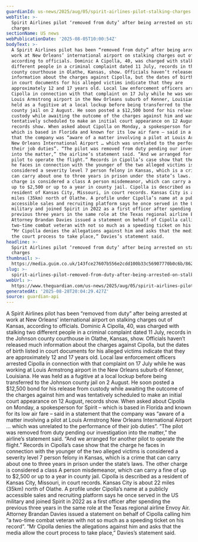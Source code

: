 ```yaml
---
guardianId: us-news/2025/aug/05/spirit-airlines-pilot-stalking-charges
webTitle: >-
  Spirit Airlines pilot ‘removed from duty’ after being arrested on stalking
  charges
sectionName: US news
webPublicationDate: '2025-08-05T10:00:54Z'
bodyText: >-
  A Spirit Airlines pilot has been “removed from duty” after being arrested at
  work at New Orleans’ international airport on stalking charges out of Kansas,
  according to officials. Dominic A Cipolla, 40, was charged with stalking two
  different people in a criminal complaint dated 11 July, records in the Johnson
  county courthouse in Olathe, Kansas, show. Officials haven’t released much
  information about the charges against Cipolla, but the dates of birth listed
  in court documents for his alleged victims indicate that they are
  approximately 12 and 17 years old. Local law enforcement officers arrested
  Cipolla in connection with that complaint on 17 July while he was working at
  Louis Armstrong airport in the New Orleans suburb of Kenner, Louisiana. He was
  held as a fugitive at a local lockup before being transferred to the Johnson
  county jail on 2 August. He soon posted a $12,500 bond for his release from
  custody while awaiting the outcome of the charges against him and was
  tentatively scheduled to make an initial court appearance on 12 August,
  records show. When asked about Cipolla on Monday, a spokesperson for Spirit –
  which is based in Florida and known for its low air fare – said in a statement
  that the company was “aware of a matter involving a pilot at Louis Armstrong
  New Orleans International Airport … which was unrelated to the performance of
  their job duties”. “The pilot was removed from duty pending our investigation
  into the matter,” the airline’s statement said. “And we arranged for another
  pilot to operate the flight.” Records in Cipolla’s case show that the charge
  he faces in connection with the younger of the two alleged victims is
  considered a severity level 7 person felony in Kansas, which is a crime that
  can carry about one to three years in prison under the state’s laws. The other
  charge is considered a class A person misdemeanor, which can carry a fine of
  up to $2,500 or up to a year in county jail. Cipolla is described as a
  resident of Kansas City, Missouri, in court records. Kansas City is about 22
  miles (35km) north of Olathe. A profile under Cipolla’s name at a publicly
  accessible sales and recruiting platform says he once served in the US
  military and joined Spirit in 2022 as a first officer after spending the
  previous three years in the same role at the Texas regional airline Envoy Air.
  Attorney Brandan Davies issued a statement on behalf of Cipolla calling him “a
  two-time combat veteran with not so much as a speeding ticket on his record”.
  “Mr Cipolla denies the allegations against him and asks that the media allow
  the court process to take place,” Davies’s statement said.
headline: >-
  Spirit Airlines pilot ‘removed from duty’ after being arrested on stalking
  charges
thumbnail: >-
  https://media.guim.co.uk/143fce27607b556e2cdd100b33c56907770b0c6b/862_0_4303_3443/500.jpg
slug: >-
  spirit-airlines-pilot-removed-from-duty-after-being-arrested-on-stalking-charges
webUrl: >-
  https://www.theguardian.com/us-news/2025/aug/05/spirit-airlines-pilot-stalking-charges
generatedAt: '2025-08-28T20:04:29.427Z'
source: guardian-api
---
```

A Spirit Airlines pilot has been “removed from duty” after being arrested at work at New Orleans’ international airport on stalking charges out of Kansas, according to officials. Dominic A Cipolla, 40, was charged with stalking two different people in a criminal complaint dated 11 July, records in the Johnson county courthouse in Olathe, Kansas, show. Officials haven’t released much information about the charges against Cipolla, but the dates of birth listed in court documents for his alleged victims indicate that they are approximately 12 and 17 years old. Local law enforcement officers arrested Cipolla in connection with that complaint on 17 July while he was working at Louis Armstrong airport in the New Orleans suburb of Kenner, Louisiana. He was held as a fugitive at a local lockup before being transferred to the Johnson county jail on 2 August. He soon posted a $12,500 bond for his release from custody while awaiting the outcome of the charges against him and was tentatively scheduled to make an initial court appearance on 12 August, records show. When asked about Cipolla on Monday, a spokesperson for Spirit – which is based in Florida and known for its low air fare – said in a statement that the company was “aware of a matter involving a pilot at Louis Armstrong New Orleans International Airport … which was unrelated to the performance of their job duties”. “The pilot was removed from duty pending our investigation into the matter,” the airline’s statement said. “And we arranged for another pilot to operate the flight.” Records in Cipolla’s case show that the charge he faces in connection with the younger of the two alleged victims is considered a severity level 7 person felony in Kansas, which is a crime that can carry about one to three years in prison under the state’s laws. The other charge is considered a class A person misdemeanor, which can carry a fine of up to $2,500 or up to a year in county jail. Cipolla is described as a resident of Kansas City, Missouri, in court records. Kansas City is about 22 miles (35km) north of Olathe. A profile under Cipolla’s name at a publicly accessible sales and recruiting platform says he once served in the US military and joined Spirit in 2022 as a first officer after spending the previous three years in the same role at the Texas regional airline Envoy Air. Attorney Brandan Davies issued a statement on behalf of Cipolla calling him “a two-time combat veteran with not so much as a speeding ticket on his record”. “Mr Cipolla denies the allegations against him and asks that the media allow the court process to take place,” Davies’s statement said.
